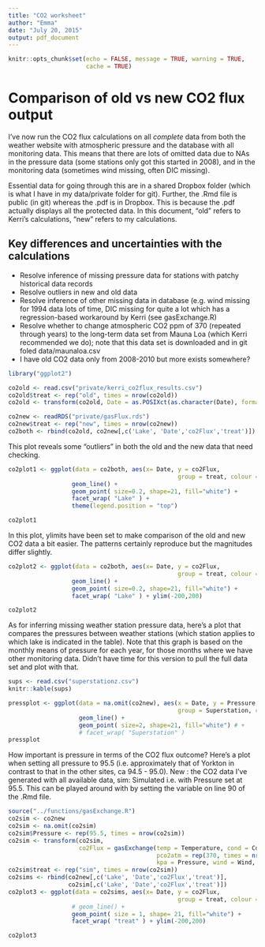 ```yaml
---
title: "CO2 worksheet"
author: "Emma"
date: "July 20, 2015"
output: pdf_document
---
```


```r
knitr::opts_chunk$set(echo = FALSE, message = TRUE, warning = TRUE,
                      cache = TRUE)
```

Comparison of old vs new CO2 flux output
========================================

I've now run the CO2 flux calculations on all *complete* data from both the weather website with atmospheric pressure and the database with all monitoring data. This means that there are lots of omitted data due to NAs in the pressure data (some stations only got this started in 2008), and in the monitoring data (sometimes wind missing, often DIC missing).

Essential data for going through this are in a shared Dropbox folder (which is what I have in my data/private folder for git). Further, the .Rmd file is public (in git) whereas the .pdf is in Dropbox. This is because the .pdf actually displays all the protected data. In this document, "old" refers to Kerri's calculations, "new" refers to my calculations.

## Key differences and uncertainties with the calculations

- Resolve inference of missing pressure data for stations with patchy historical data records
- Resolve outliers in new and old data
- Resolve inference of other missing data in database (e.g. wind missing for 1994 data lots of time, DIC missing for quite a lot which has a regression-based workaround by Kerri (see gasExchange.R)
- Resolve whether to change atmospheric CO2 ppm of 370 (repeated through years) to the long-term data set from Mauna Loa (which Kerri recommended we do); note that this data set is downloaded and in git foled data/maunaloa.csv
- I have old CO2 data only from 2008-2010 but more exists somewhere?

``` r
library("ggplot2")

```

``` r
co2old <- read.csv("private/kerri_co2flux_results.csv")
co2old$treat <- rep("old", times = nrow(co2old))
co2old <- transform(co2old, Date = as.POSIXct(as.character(Date), format = "%d-%m-%Y"))

co2new <- readRDS("private/gasFlux.rds")
co2new$treat <- rep("new", times = nrow(co2new))
co2both <- rbind(co2old, co2new[,c('Lake', 'Date','co2Flux','treat')])

```
This plot reveals some "outliers" in both the old and the new data that need checking.

```r
co2plot1 <- ggplot(data = co2both, aes(x= Date, y = co2Flux, 
                                                group = treat, colour = treat)) +
                  geom_line() +
                  geom_point( size=0.2, shape=21, fill="white") +
                  facet_wrap( "Lake" ) +
                  theme(legend.position = "top")

co2plot1
```

In this plot, ylimits have been set to make comparison of the old and new CO2 data a bit easier. The patterns certainly reproduce but the magnitudes differ slightly.

``` r
co2plot2 <- ggplot(data = co2both, aes(x= Date, y = co2Flux, 
                                                group = treat, colour = treat)) +
                  geom_line() +
                  geom_point( size=0.2, shape=21, fill="white") +
                  facet_wrap( "Lake" ) + ylim(-200,200)

co2plot2
```

As for inferring missing weather station pressure data, here's a plot that compares the pressures between weather stations (which station applies to which lake is indicated in the table). Note that this graph is based on the monthly means of pressure for each year, for those months where we have other monitoring data. Didn't have time for this version to pull the full data set and plot with that.

```r
sups <- read.csv("superstationz.csv")
knitr::kable(sups)
```

``` r
pressplot <- ggplot(data = na.omit(co2new), aes(x = Date, y = Pressure,
                                                group = Superstation, colour = Superstation)) +
                    geom_line() +
                    geom_point( size=2, shape=21, fill="white") # +
                    # facet_wrap( "Superstation" ) 
pressplot
```

How important is pressure in terms of the CO2 flux outcome? Here's a plot when setting all pressure to 95.5 (i.e. approximately that of Yorkton in contrast to that in the other sites, ca 94.5 - 95.0). New : the CO2 data I've generated with all available data, sim: Simulated i.e. with Pressure set at 95.5. This can be played around with by setting the variable on line 90 of the .Rmd file.

``` r
source("../functions/gasExchange.R")
co2sim <- co2new
co2sim <- na.omit(co2sim)
co2sim$Pressure <- rep(95.5, times = nrow(co2sim))
co2sim <- transform(co2sim,
                    co2Flux = gasExchange(temp = Temperature, cond = Conductivity, ph = pH, dic = TIC, 
                                          pco2atm = rep(370, times = nrow(co2sim)), 
                                          kpa = Pressure, wind = Wind, salt = Salinity))
co2sim$treat <- rep("sim", times = nrow(co2sim))
co2sims <- rbind(co2new[,c('Lake', 'Date','co2Flux','treat')], 
                 co2sim[,c('Lake', 'Date','co2Flux','treat')])
co2plot3 <- ggplot(data = co2sims, aes(x= Date, y = co2Flux, 
                                                group = treat, colour = Lake)) +
                  # geom_line() +
                  geom_point( size = 1, shape= 21, fill="white") +
                  facet_wrap( "treat" ) + ylim(-200,200)

co2plot3
```